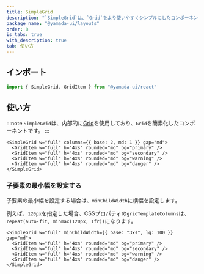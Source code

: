 ```yaml
---
title: SimpleGrid
description: "`SimpleGrid`は、`Grid`をより使いやすくシンプルにしたコンポーネントです。"
package_name: "@yamada-ui/layouts"
order: 8
is_tabs: true
with_description: true
tab: 使い方
---
```


## インポート

```ts
import { SimpleGrid, GridItem } from "@yamada-ui/react"
```

## 使い方

:::note
`SimpleGrid`は、内部的に[Grid](/components/layouts/grid)を使用しており、`Grid`を簡素化したコンポーネントです。
:::

```tsx
<SimpleGrid w="full" columns={{ base: 2, md: 1 }} gap="md">
  <GridItem w="full" h="4xs" rounded="md" bg="primary" />
  <GridItem w="full" h="4xs" rounded="md" bg="secondary" />
  <GridItem w="full" h="4xs" rounded="md" bg="warning" />
  <GridItem w="full" h="4xs" rounded="md" bg="danger" />
</SimpleGrid>
```

### 子要素の最小幅を設定する

子要素の最小幅を設定する場合は、`minChildWidth`に横幅を設定します。

例えば、`120px`を指定した場合、CSSプロパティの`gridTemplateColumns`は、`repeat(auto-fit, minmax(120px, 1fr))`になります。

```tsx
<SimpleGrid w="full" minChildWidth={{ base: "3xs", lg: 100 }} gap="md">
  <GridItem w="full" h="4xs" rounded="md" bg="primary" />
  <GridItem w="full" h="4xs" rounded="md" bg="secondary" />
  <GridItem w="full" h="4xs" rounded="md" bg="warning" />
  <GridItem w="full" h="4xs" rounded="md" bg="danger" />
</SimpleGrid>
```

